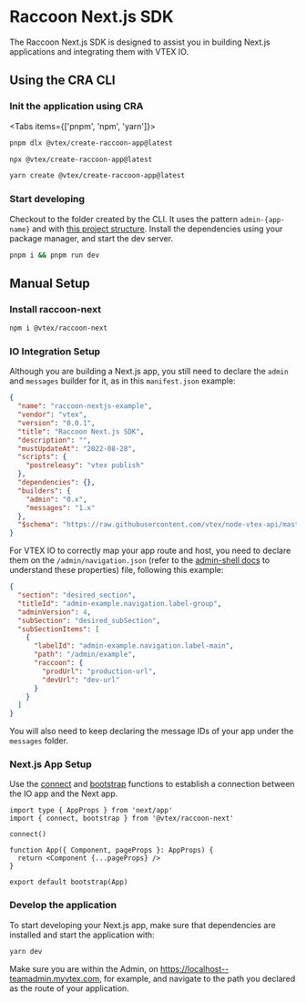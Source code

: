 
# Raccoon Next.js SDK

The Raccoon Next.js SDK is designed to assist you in building Next.js applications and integrating them with VTEX IO.

## Using the CRA CLI

<Steps>

### Init the application using CRA

<Tabs items={['pnpm', 'npm', 'yarn']}>

<Tab>

```bash
pnpm dlx @vtex/create-raccoon-app@latest
```

</Tab>

<Tab>

```bash
npx @vtex/create-raccoon-app@latest
```

</Tab>

<Tab>

```bash
yarn create @vtex/create-raccoon-app@latest
```

</Tab>

</Tabs>

### Start developing

Checkout to the folder created by the CLI. It uses the pattern `admin-{app-name}` and with [this project structure](/raccoon/project-structure). Install the dependencies using your package manager, and start the dev server.

```bash
pnpm i && pnpm run dev
```

</Steps>

## Manual Setup

<Steps>

### Install raccoon-next

```bash npm2yarn
npm i @vtex/raccoon-next
```

### IO Integration Setup

Although you are building a Next.js app, you still need to declare the `admin` and `messages` builder for it, as in this `manifest.json` example:

```json
{
  "name": "raccoon-nextjs-example",
  "vendor": "vtex",
  "version": "0.0.1",
  "title": "Raccoon Next.js SDK",
  "description": "",
  "mustUpdateAt": "2022-08-28",
  "scripts": {
    "postreleasy": "vtex publish"
  },
  "dependencies": {},
  "builders": {
    "admin": "0.x",
    "messages": "1.x"
  },
  "$schema": "https://raw.githubusercontent.com/vtex/node-vtex-api/master/gen/manifest.schema"
}
```

For VTEX IO to correctly map your app route and host, you need to declare them on the `/admin/navigation.json` (refer to the [admin-shell docs](https://github.com/vtex/admin-shell#the-admin-folder) to understand these properties) file, following this example:

```json
{
  "section": "desired_section",
  "titleId": "admin-example.navigation.label-group",
  "adminVersion": 4,
  "subSection": "desired_subSection",
  "subSectionItems": [
    {
      "labelId": "admin-example.navigation.label-main",
      "path": "/admin/example",
      "raccoon": {
        "prodUrl": "production-url",
        "devUrl": "dev-url"
      }
    }
  ]
}
```

You will also need to keep declaring the message IDs of your app under the `messages` folder.

### Next.js App Setup

Use the [connect](/raccoon/functions#connect) and [bootstrap](/raccoon/functions#bootstrap) functions to establish a connection between the IO app and the Next app.

```tsx
import type { AppProps } from 'next/app'
import { connect, bootstrap } from '@vtex/raccoon-next'

connect()

function App({ Component, pageProps }: AppProps) {
  return <Component {...pageProps} />
}

export default bootstrap(App)
```

### Develop the application

To start developing your Next.js app, make sure that dependencies are installed and start the application with:

```bash
yarn dev
```

Make sure you are within the Admin, on https://localhost--teamadmin.myvtex.com, for example, and navigate to the path you declared as the route of your application.

</Steps>
